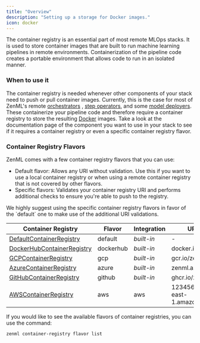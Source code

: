 ```yaml
---
title: "Overview"
description: "Setting up a storage for Docker images."
icon: docker
---
```


The container registry is an essential part of most remote MLOps stacks. It is used to store container images that are built to run machine learning pipelines in remote environments. Containerization of the pipeline code creates a portable environment that allows code to run in an isolated manner.

### When to use it

The container registry is needed whenever other components of your stack need to push or pull container images. Currently, this is the case for most of ZenML's remote [orchestrators](/latest/stack-components/orchestrators) , [step operators](/latest/stack-components/step-operators), and some [model deployers](/latest/stack-components/model-deployers). These containerize your pipeline code and therefore require a container registry to store the resulting [Docker](https://www.docker.com/) images. Take a look at the documentation page of the component you want to use in your stack to see if it requires a container registry or even a specific container registry flavor.

### Container Registry Flavors

ZenML comes with a few container registry flavors that you can use:

* Default flavor: Allows any URI without validation. Use this if you want to use a local container registry or when using a remote container registry that is not covered by other flavors.
* Specific flavors: Validates your container registry URI and performs additional checks to ensure you're able to push to the registry.

<Note>
  We highly suggest using the specific container registry flavors in favor of the `default` one to make use of the additional URI validations.
</Note>

| Container Registry                                                             | Flavor    | Integration | URI example                               |
| ------------------------------------------------------------------------------ | --------- | ----------- | ----------------------------------------- |
| [DefaultContainerRegistry](/latest/stack-components/container-registries/default)     | default   | _built-in_  | \-                                        |
| [DockerHubContainerRegistry](/latest/stack-components/container-registries/dockerhub) | dockerhub | _built-in_  | docker.io/zenml                           |
| [GCPContainerRegistry](/latest/stack-components/container-registries/gcp)             | gcp       | _built-in_  | gcr.io/zenml                              |
| [AzureContainerRegistry](/latest/stack-components/container-registries/azure)         | azure     | _built-in_  | zenml.azurecr.io                          |
| [GitHubContainerRegistry](/latest/stack-components/container-registries/github)       | github    | _built-in_  | ghcr.io/zenml                             |
| [AWSContainerRegistry](/latest/stack-components/container-registries/aws)             | aws       | aws         | 123456789.dkr.ecr.us-east-1.amazonaws.com |

If you would like to see the available flavors of container registries, you can use the command:

```bash
zenml container-registry flavor list
```
